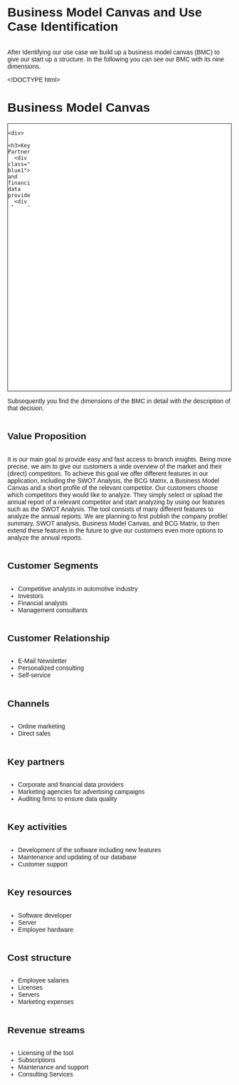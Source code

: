 # Business Model Canvas and Use Case Identification

After Identifying our use case we build up a business model canvas (BMC) to give our start up a structure. In the
following you can see our BMC with its nine dimensions.


<!DOCTYPE html>
<html lang="en">
<head>
<meta charset="UTF-8">
<meta name="viewport" content="width=device-width, initial-scale=1.0">
<title>Business Model Canvas</title>
<style>
    body {
        display: flex;
        flex-direction: column;
        font-family: sans-serif;
    }

    .wrapper {
        margin: auto;
        max-width: 960px;
        width: 100%;
    }

    .bmc {
        display: grid;
        grid: repeat(3, 200px) / repeat(10, 1fr);
    }

    .bmc,
    .bmc > div {
        border: 1px solid;
        background: #fff;
    }

    .bmc > div {
        display: grid;
        position: relative;
        gap: 10px;
        grid-template-rows: 30px;
        grid-auto-rows: 65px;
        padding: 8px;
    }

    .bmc > div:nth-child(8),
    .bmc > div:nth-child(9) {
        grid: 30px / repeat(5, 1fr);
    }

    .bmc > div:nth-child(8) h3,
    .bmc > div:nth-child(9) h3 {
        grid-column: 1 / -1;
    }


    .bmc > div:nth-child(8) .note,
    .bmc > div:nth-child(9) .note {
        grid-column: span 2;
    }

    .bmc h3 {
        margin: 0;
        font-size: 14px;
        color: #5b5b5b;
    }

    .note {
        padding: 15px;
        background: #F33C61;
        color: #fff;
        font-size: 14px;
        display: flex;
        align-items: center;
        justify-content: center;
        box-shadow: 0 2px 6px 1px rgba(0,0,0,.2);
    }

    .note.blue1 {
        background: #0000FF;
    }

    .note.blue2 {
        background: #0096FF;
    }

    .note.blue3 {
        background: #0047AB;
    }

    .note.blue4 {
        background: #89CFF0;
    }

    .note.blue5 {
        background: #1434A4;
    }

    .note.blue6 {
        background: #3F00FF;
    }

    .note.blue7 {
        background: #000080;
    }

    .note.blue8 {
        background: #0F52BA;
    }

    .note.blue9 {
        background: #0437F2;
    }

    .bmc > div:nth-child(1),
    .bmc > div:nth-child(4),
    .bmc > div:nth-child(7) {
        grid-area: span 2 / span 2;
    }

    .bmc > div:nth-child(2),
    .bmc > div:nth-child(5) {
        grid-column: span 2;
    }

    .bmc > div:nth-child(3) {
        grid-column: 3 / span 2;
        grid-row: 2;
    }

    .bmc > div:nth-child(6) {
        grid-column: 7 / span 2;
        grid-row: 2;
    }

    .bmc > div:nth-child(8),
    .bmc > div:nth-child(9) {
        grid-area: -2 / span 5;
    }
</style>
</head>
<body>

<div class="wrapper">
  <h1>Business Model Canvas</h1>
  <div class="bmc">
    <div>
      <h3>Key Partners</h3>
      <div class="note blue1">Corporate and financial data providers</div>
      <div class="note blue1">Marketing agencies for advertising campaigns</div>
      <div class="note blue1">Auditing firms to ensure data quality</div>
    </div>
    <div>
      <h3>Key Activities</h3>
      <div class="note blue2">Development of the software including new features</div>
      <div class="note blue2">Maintenance and updating of our database</div>
      <div class="note blue2">Customer support</div>
    </div>
    <div>
      <h3>Key Resources</h3>
      <div class="note blue3">Software developer</div>
      <div class="note blue3">Server</div>
      <div class="note blue3">Employee hardware</div>
    </div>
    <div>
      <h3>Value Proposition</h3>
      <div class="note blue4">Quick and easy access to industry insights</div>
      <div class="note blue4">Individual industry and trend evaluations</div>
      <div class="note blue4">Competitor comparison (benchmarking) and trend analysis</div>
      <div class="note blue4">SWOT analysis</div>
      <div class="note blue4">BCG Matrix</div>
      <div class="note blue4">BMC</div>
    </div>
    <div>
      <h3>Customer Relationship</h3>
      <div class="note blue5">E-Mail Newsletter</div>
      <div class="note blue5">Personalized consulting</div>
      <div class="note blue5">Self-service</div>
    </div>
    <div>
      <h3>Channels</h3>
      <div class="note blue6">Online marketing</div>
      <div class="note blue6">Direct sales</div>
    </div>
    <div>
      <h3>Customer Segments</h3>
      <div class="note blue7">Competitive analysts in automotive industry</div>
      <div class="note blue7">Investors</div>
      <div class="note blue7">Financial analysts</div>
      <div class="note blue7">Management consultants</div>
    </div>
    <div>
      <h3>Cost Structure</h3>
      <div class="note blue8">Employee salaries</div>
      <div class="note blue8">Licenses</div>
      <div class="note blue8">Servers</div>
      <div class="note blue8">Marketing expenses</div>
    </div>
    <div>
      <h3>Revenue Streams</h3>
      <div class="note blue9">Licensing of the tool</div>
      <div class="note blue9">Subscriptions</div>
      <div class="note blue9">Maintenance and support</div>
      <div class="note blue9">Consulting Services</div>
    </div>
  </div>
</div>

</body>
</html>


Subsequently you find the dimensions of the BMC in detail with the description of that decision.

## Value Proposition
It is our main goal to provide easy and fast access to branch insights. Being more precise, we aim to give our customers a wide overview of the market and their (direct) competitors. To achieve this goal we offer different features in our application, including the SWOT Analysis, the BCG Matrix, a Business Model Canvas and a short profile of the relevant competitor.
Our customers choose which competitors they would like to analyze. They simply select or upload the annual report of a relevant competitor and start analyzing by using our features such as the SWOT Analysis.
The tool consists of many different features to analyze the annual reports. We are planning to first publish the company profile/ summary, SWOT analysis, Business Model Canvas, and BCG Matrix, to then extend these features in the future to give our customers even more options to analyze the annual reports.


## Customer Segments
* Competitive analysts in automotive industry
* Investors
* Financial analysts
* Management consultants

## Customer Relationship
* E-Mail Newsletter
* Personalized consulting
* Self-service

## Channels
* Online marketing
* Direct sales

## Key partners
* Corporate and financial data providers
* Marketing agencies for advertising campaigns
* Auditing firms to ensure data quality

## Key activities
* Development of the software including new features
* Maintenance and updating of our database
* Customer support

## Key resources
* Software developer
* Server
* Employee hardware

## Cost structure
* Employee salaries
* Licenses
* Servers
* Marketing expenses

## Revenue streams
* Licensing of the tool
* Subscriptions
* Maintenance and support
* Consulting Services
